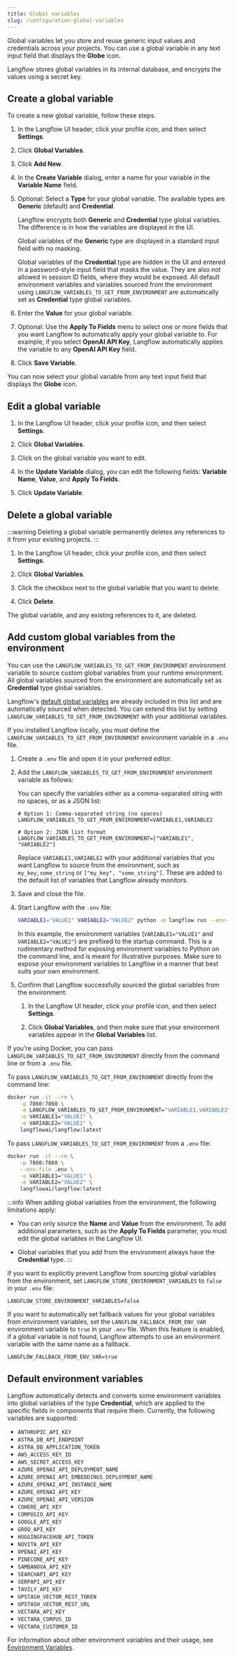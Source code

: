 ```yaml
---
title: Global variables
slug: /configuration-global-variables
---
```



Global variables let you store and reuse generic input values and credentials across your projects.
You can use a global variable in any text input field that displays the <Icon name="Globe" aria-hidden="true"/> **Globe** icon.

Langflow stores global variables in its internal database, and encrypts the values using a secret key.

## Create a global variable

To create a new global variable, follow these steps.

1. In the Langflow UI header, click your profile icon, and then select **Settings**.
2. Click **Global Variables**.

3. Click **Add New**.

4. In the **Create Variable** dialog, enter a name for your variable in the **Variable Name** field.

5. Optional: Select a **Type** for your global variable. The available types are **Generic** (default) and **Credential**.

   Langflow encrypts both **Generic** and **Credential** type global variables. The difference is in how the variables are displayed in the UI.

   Global variables of the **Generic** type are displayed in a standard input field with no masking.

   Global variables of the **Credential** type are hidden in the UI and entered in a password-style input field that masks the value. They are also not allowed in session ID fields, where they would be exposed.
   All default environment variables and variables sourced from the environment using `LANGFLOW_VARIABLES_TO_GET_FROM_ENVIRONMENT` are automatically set as **Credential** type global variables.

6. Enter the **Value** for your global variable.

7. Optional: Use the **Apply To Fields** menu to select one or more fields that you want Langflow to automatically apply your global variable to. For example, if you select **OpenAI API Key**, Langflow automatically applies the variable to any **OpenAI API Key** field.

8. Click **Save Variable**.

You can now select your global variable from any text input field that displays the <Icon name="Globe" aria-hidden="true"/> **Globe** icon.

## Edit a global variable

1. In the Langflow UI header, click your profile icon, and then select **Settings**.

2. Click **Global Variables**.

3. Click on the global variable you want to edit.

4. In the **Update Variable** dialog, you can edit the following fields: **Variable Name**, **Value**, and **Apply To Fields**.

5. Click **Update Variable**.

## Delete a global variable

:::warning
Deleting a global variable permanently deletes any references to it from your existing projects.
:::

1. In the Langflow UI header, click your profile icon, and then select **Settings**.

2. Click **Global Variables**.

3. Click the checkbox next to the global variable that you want to delete.

4. Click <Icon name="Trash2" aria-hidden="true"/> **Delete**.

The global variable, and any existing references to it, are deleted.

## Add custom global variables from the environment

You can use the `LANGFLOW_VARIABLES_TO_GET_FROM_ENVIRONMENT` environment variable to source custom global variables from your runtime environment.
All global variables sourced from the environment are automatically set as **Credential** type global variables.

Langflow's [default global variables](#default-environment-variables) are already included in this list and are automatically sourced when detected.
You can extend this list by setting `LANGFLOW_VARIABLES_TO_GET_FROM_ENVIRONMENT` with your additional variables.

<Tabs>
<TabItem value="local" label="Local" default>

If you installed Langflow locally, you must define the `LANGFLOW_VARIABLES_TO_GET_FROM_ENVIRONMENT` environment variable in a `.env` file.

1. Create a `.env` file and open it in your preferred editor.

2. Add the `LANGFLOW_VARIABLES_TO_GET_FROM_ENVIRONMENT` environment variable as follows:

   You can specify the variables either as a comma-separated string with no spaces, or as a JSON list:

   ```text
   # Option 1: Comma-separated string (no spaces)
   LANGFLOW_VARIABLES_TO_GET_FROM_ENVIRONMENT=VARIABLE1,VARIABLE2

   # Option 2: JSON list format
   LANGFLOW_VARIABLES_TO_GET_FROM_ENVIRONMENT=["VARIABLE1", "VARIABLE2"]
   ```

   Replace `VARIABLE1,VARIABLE2` with your additional variables that you want Langflow to source from the environment, such as `my_key,some_string` or `["my_key", "some_string"]`.
   These are added to the default list of variables that Langflow already monitors.

3. Save and close the file.

4. Start Langflow with the `.env` file:

   ```bash
   VARIABLE1="VALUE1" VARIABLE2="VALUE2" python -m langflow run --env-file .env
   ```

   In this example, the environment variables (`VARIABLE1="VALUE1"` and `VARIABLE2="VALUE2"`) are prefixed to the startup command.
   This is a rudimentary method for exposing environment variables to Python on the command line, and is meant for illustrative purposes.
   Make sure to expose your environment variables to Langflow in a manner that best suits your own environment.

5. Confirm that Langflow successfully sourced the global variables from the environment:

   1. In the Langflow UI header, click your profile icon, and then select **Settings**.

   2. Click **Global Variables**, and then make sure that your environment variables appear in the **Global Variables** list.

</TabItem>
<TabItem value="docker" label="Docker">

If you're using Docker, you can pass `LANGFLOW_VARIABLES_TO_GET_FROM_ENVIRONMENT` directly from the command line or from a `.env` file.

To pass `LANGFLOW_VARIABLES_TO_GET_FROM_ENVIRONMENT` directly from the command line:

```bash
docker run -it --rm \
    -p 7860:7860 \
    -e LANGFLOW_VARIABLES_TO_GET_FROM_ENVIRONMENT="VARIABLE1,VARIABLE2" \
    -e VARIABLE1="VALUE1" \
    -e VARIABLE2="VALUE2" \
    langflowai/langflow:latest
```

To pass `LANGFLOW_VARIABLES_TO_GET_FROM_ENVIRONMENT` from a `.env` file:

```bash
docker run -it --rm \
    -p 7860:7860 \
    --env-file .env \
    -e VARIABLE1="VALUE1" \
    -e VARIABLE2="VALUE2" \
    langflowai/langflow:latest
```

</TabItem>
</Tabs>

:::info
When adding global variables from the environment, the following limitations apply:

- You can only source the **Name** and **Value** from the environment.
  To add additional parameters, such as the **Apply To Fields** parameter, you must edit the global variables in the Langflow UI.

- Global variables that you add from the environment always have the **Credential** type.
:::

If you want to explicitly prevent Langflow from sourcing global variables from the environment, set `LANGFLOW_STORE_ENVIRONMENT_VARIABLES` to `false` in your `.env` file:

```text
LANGFLOW_STORE_ENVIRONMENT_VARIABLES=false
```

If you want to automatically set fallback values for your global variables from environment variables, set the `LANGFLOW_FALLBACK_FROM_ENV_VAR` environment variable to `true` in your `.env` file. When this feature is enabled, if a global variable is not found, Langflow attempts to use an environment variable with the same name as a fallback.

```text
LANGFLOW_FALLBACK_FROM_ENV_VAR=true
```

## Default environment variables

Langflow automatically detects and converts some environment variables into global variables of the type **Credential**, which are applied to the specific fields in components that require them. Currently, the following variables are supported:

- `ANTHROPIC_API_KEY`
- `ASTRA_DB_API_ENDPOINT`
- `ASTRA_DB_APPLICATION_TOKEN`
- `AWS_ACCESS_KEY_ID`
- `AWS_SECRET_ACCESS_KEY`
- `AZURE_OPENAI_API_DEPLOYMENT_NAME`
- `AZURE_OPENAI_API_EMBEDDINGS_DEPLOYMENT_NAME`
- `AZURE_OPENAI_API_INSTANCE_NAME`
- `AZURE_OPENAI_API_KEY`
- `AZURE_OPENAI_API_VERSION`
- `COHERE_API_KEY`
- `COMPOSIO_API_KEY`
- `GOOGLE_API_KEY`
- `GROQ_API_KEY`
- `HUGGINGFACEHUB_API_TOKEN`
- `NOVITA_API_KEY`
- `OPENAI_API_KEY`
- `PINECONE_API_KEY`
- `SAMBANOVA_API_KEY`
- `SEARCHAPI_API_KEY`
- `SERPAPI_API_KEY`
- `TAVILY_API_KEY`
- `UPSTASH_VECTOR_REST_TOKEN`
- `UPSTASH_VECTOR_REST_URL`
- `VECTARA_API_KEY`
- `VECTARA_CORPUS_ID`
- `VECTARA_CUSTOMER_ID`

For information about other environment variables and their usage, see [Environment Variables](/environment-variables).